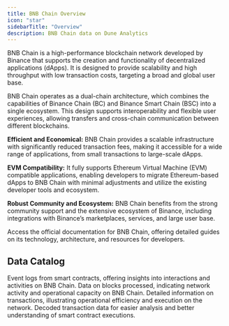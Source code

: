 ```yaml
---
title: BNB Chain Overview
icon: "star"
sidebarTitle: "Overview"
description: BNB Chain data on Dune Analytics
---
```


BNB Chain is a high-performance blockchain network developed by Binance that supports the creation and functionality of decentralized applications (dApps). It is designed to provide scalability and high throughput with low transaction costs, targeting a broad and global user base.

BNB Chain operates as a dual-chain architecture, which combines the capabilities of Binance Chain (BC) and Binance Smart Chain (BSC) into a single ecosystem. This design supports interoperability and flexible user experiences, allowing transfers and cross-chain communication between different blockchains.

**Efficient and Economical:**
BNB Chain provides a scalable infrastructure with significantly reduced transaction fees, making it accessible for a wide range of applications, from small transactions to large-scale dApps.

**EVM Compatibility:**
It fully supports Ethereum Virtual Machine (EVM) compatible applications, enabling developers to migrate Ethereum-based dApps to BNB Chain with minimal adjustments and utilize the existing developer tools and ecosystem.

**Robust Community and Ecosystem:**
BNB Chain benefits from the strong community support and the extensive ecosystem of Binance, including integrations with Binance’s marketplaces, services, and large user base.

<CardGroup cols={1}>
  <Card title="BNB Chain documentation" icon="link" href="https://docs.bnbchain.org">
    Access the official documentation for BNB Chain, offering detailed guides on its technology, architecture, and resources for developers.
  </Card>
</CardGroup>

## Data Catalog

<CardGroup cols={2}>
  <Card title="Logs" icon="bolt" href="./raw/logs">
    Event logs from smart contracts, offering insights into interactions and activities on BNB Chain.
  </Card>
  <Card title="Blocks" icon="cubes" href="./raw/blocks">
    Data on blocks processed, indicating network activity and operational capacity on BNB Chain.
  </Card>
  <Card title="Transactions" icon="message-arrow-up" href="./raw/transactions">
    Detailed information on transactions, illustrating operational efficiency and execution on the network.
  </Card>
  <Card title="decoded" icon="file" href="./decoded/overview">
    Decoded transaction data for easier analysis and better understanding of smart contract executions.
  </Card>
</CardGroup>

